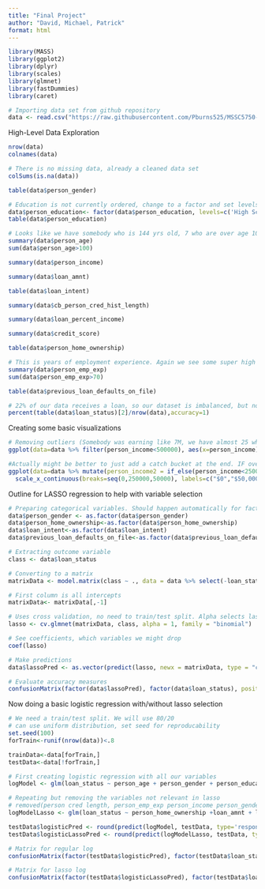 ---
title: "Final Project"
author: "David, Michael, Patrick"
format: html
---


```{r echo = FALSE, message=FALSE}
library(MASS)
library(ggplot2)
library(dplyr)
library(scales)
library(glmnet)
library(fastDummies)
library(caret)

# Importing data set from github repository
data <- read.csv("https://raw.githubusercontent.com/Pburns525/MSSC5750-Project/refs/heads/main/loan_data.csv")

```


High-Level Data Exploration
```{r}

nrow(data)
colnames(data)

# There is no missing data, already a cleaned data set
colSums(is.na(data))

table(data$person_gender)

# Education is not currently ordered, change to a factor and set levels
data$person_education<- factor(data$person_education, levels=c('High School','Associate','Bachelor','Master','Doctorate'), ordered=TRUE)
table(data$person_education)

# Looks like we have somebody who is 144 yrs old, 7 who are over age 100. PRobably want to remove them, its doubtful anybody very old would be applying anyways, and these ages are not really possible
summary(data$person_age)
sum(data$person_age>100)

summary(data$person_income)

summary(data$loan_amnt)

table(data$loan_intent)

summary(data$cb_person_cred_hist_length)

summary(data$loan_percent_income)

summary(data$credit_score)

table(data$person_home_ownership)

# This is years of employment experience. Again we see some super high values, longer than human lifespan, so should clean those up
summary(data$person_emp_exp)
sum(data$person_emp_exp>70)

table(data$previous_loan_defaults_on_file)

# 22% of our data receives a loan, so our dataset is imbalanced, but not too extreme
percent(table(data$loan_status)[2]/nrow(data),accuracy=1)

```  

Creating some basic visualizations
```{R}

# Removing outliers (Somebody was earning like 7M, we have almost 25 who are over 1M still)
ggplot(data=data %>% filter(person_income<500000), aes(x=person_income)) +geom_histogram(bins=30)

#Actually might be better to just add a catch bucket at the end. IF over 250k, just set to 250k
ggplot(data=data %>% mutate(person_income2 = if_else(person_income<250000,person_income,250000)), aes(x=person_income2)) +geom_histogram(bins=40, fill='steelblue',color='black') + xlab("Income") + ggtitle("Histogram of Income")+
  scale_x_continuous(breaks=seq(0,250000,50000), labels=c("$0","$50,000","$100,000","$150,000","$200,000","$250,000+") )


```


 Outline for LASSO regression to help with variable selection
```{R}

# Preparing categorical variables. Should happen automatically for factors
data$person_gender <- as.factor(data$person_gender)
data$person_home_ownership<-as.factor(data$person_home_ownership)
data$loan_intent<-as.factor(data$loan_intent)
data$previous_loan_defaults_on_file<-as.factor(data$previous_loan_defaults_on_file)

# Extracting outcome variable
class <- data$loan_status

# Converting to a matrix
matrixData <- model.matrix(class ~ ., data = data %>% select(-loan_status))

# First column is all intercepts
matrixData<- matrixData[,-1]

# Uses cross validation, no need to train/test split. Alpha selects lasso (rather than ridge regression), but I think thats the default anyways
lasso <- cv.glmnet(matrixData, class, alpha = 1, family = "binomial")

# See coefficients, which variables we might drop
coef(lasso)

# Make predictions
data$lassoPred <- as.vector(predict(lasso, newx = matrixData, type = "class"))

# Evaluate accuracy measures
confusionMatrix(factor(data$lassoPred), factor(data$loan_status), positive = '1')

```

Now doing a basic logistic regression with/without lasso selection
```{R}

# We need a train/test split. We will use 80/20
# can use uniform distribution, set seed for reproducability
set.seed(100)
forTrain<-runif(nrow(data))<.8

trainData<-data[forTrain,]
testData<-data[!forTrain,]

# First creating logistic regression with all our variables
logModel <- glm(loan_status ~ person_age + person_gender + person_education + person_income + person_emp_exp + person_home_ownership +loan_amnt + loan_intent + loan_int_rate + loan_percent_income + cb_person_cred_hist_length + credit_score + previous_loan_defaults_on_file, data=trainData, family= binomial )

# Repeating but removing the variables not relevant in lasso
# removed(person cred length, person_emp_exp person_income person_gender person_education person_age)
logModelLasso <- glm(loan_status ~ person_home_ownership +loan_amnt + loan_intent + loan_int_rate + loan_percent_income  + credit_score + previous_loan_defaults_on_file, data=trainData, family= binomial )

testData$logisticPred <- round(predict(logModel, testData, type='response'))
testData$logisticLassoPred <- round(predict(logModelLasso, testData, type='response'))

# Matrix for regular log
confusionMatrix(factor(testData$logisticPred), factor(testData$loan_status), positive = '1')

# Matrix for lasso log
confusionMatrix(factor(testData$logisticLassoPred), factor(testData$loan_status), positive = '1')


```








